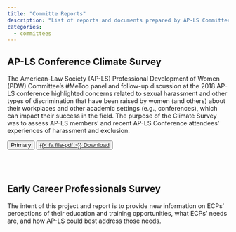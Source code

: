 ```yaml
---
title: "Committe Reports"
description: "List of reports and documents prepared by AP-LS Committees"
categories:
  - committees
---
```


## AP-LS Conference Climate Survey
The American-Law Society (AP-LS) Professional Development of Women (PDW) Committee’s #MeToo panel and follow-up discussion at the 2018 AP-LS conference highlighted concerns related to sexual harassment and other types of discrimination that have been raised by women (and others) about their workplaces and other academic settings (e.g., conferences), which can impact their success in the field. The purpose of the Climate Survey was to assess AP-LS members’ and recent AP-LS Conference attendees’ experiences of harassment and exclusion.

<button type="button" class="btn btn-outline-primary">Primary</button>

<button type="button" class="btn btn-outline-primary">
<a href="https://www.youtube.com/watch?v=wdO_AYq4f6k" target="_blank">{{< fa file-pdf >}} Download</a></button>
<br></br>

## Early Career Professionals Survey
The intent of this project and report is to provide new information on ECPs’ perceptions of their education and training opportunities, what ECPs’ needs are, and how AP-LS could best address those needs.